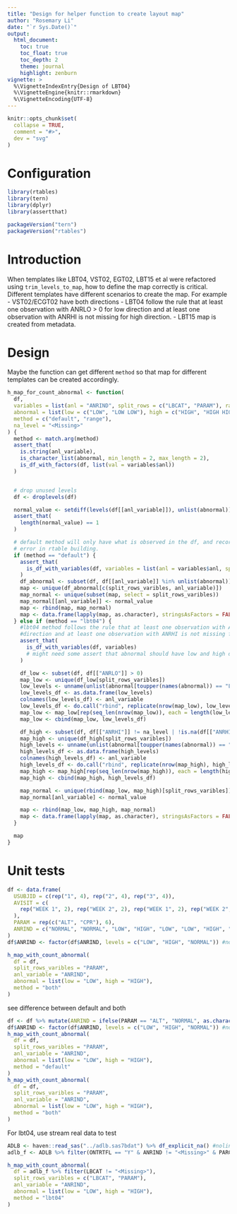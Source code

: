 ```yaml
---
title: "Design for helper function to create layout map"
author: "Rosemary Li"
date: "`r Sys.Date()`"
output:
  html_document:
    toc: true
    toc_float: true
    toc_depth: 2
    theme: journal
    highlight: zenburn
vignette: >
  %\VignetteIndexEntry{Design of LBT04}
  %\VignetteEngine{knitr::rmarkdown}
  %\VignetteEncoding{UTF-8}
---
```


```r
knitr::opts_chunk$set(
  collapse = TRUE,
  comment = "#>",
  dev = "svg"
)
```

Configuration
=============

```r
library(rtables)
library(tern)
library(dplyr)
library(assertthat)

packageVersion("tern")
packageVersion("rtables")
```

Introduction
=============

When templates like LBT04, VST02, EGT02, LBT15 et al were refactored using `trim_levels_to_map`, how to define the map
correctly is critical. Different templates have different scenarios to create the map. For example
- VST02/ECGT02 have both directions
- LBT04 follow the rule that at least one observation with ANRLO > 0 for low direction and at least one observation with ANRHI is not missing for high direction.
- LBT15 map is created from metadata.

Design
=============

Maybe the function can get different `method` so that map for different templates can be created accordingly.

```r
h_map_for_count_abnormal <- function(
  df,
  variables = list(anl = "ANRIND", split_rows = c("LBCAT", "PARAM"), range_low = "ANRLO", range_high = "ANRHI"),
  abnormal = list(low = c("LOW", "LOW LOW"), high = c("HIGH", "HIGH HIGH")),
  method = c("default", "range"),
  na_level = "<Missing>"
) {
  method <- match.arg(method)
  assert_that(
    is.string(anl_variable),
    is_character_list(abnormal, min_length = 2, max_length = 2),
    is_df_with_factors(df, list(val = variables$anl))
  )


  # drop unused levels
  df <- droplevels(df)

  normal_value <- setdiff(levels(df[[anl_variable]]), unlist(abnormal))
  assert_that(
    length(normal_value) == 1
  )

  # default method will only have what is observed in the df, and records with all normals will be excluded to avoid
  # error in rtable building.
  if (method == "default") {
    assert_that(
      is_df_with_variables(df, variables = list(anl = variables$anl, split_row = variables$split_rows))
    )
    df_abnormal <- subset(df, df[[anl_variable]] %in% unlist(abnormal))
    map <- unique(df_abnormal[c(split_rows_varibles, anl_variable)])
    map_normal <- unique(subset(map, select = split_rows_varibles))
    map_normal[[anl_variable]] <- normal_value
    map <- rbind(map, map_normal)
    map <- data.frame(lapply(map, as.character), stringsAsFactors = FALSE)
  } else if (method == "lbt04") {
    #lbt04 method follows the rule that at least one observation with ANRLO > 0 for low
    #direction and at least one observation with ANRHI is not missing for high direction.
    assert_that(
      is_df_with_variables(df, variables)
      # might need some assert that abnormal should have low and high direction
    )

    df_low <- subset(df, df[["ANRLO"]] > 0)
    map_low <- unique(df_low[split_rows_varibles])
    low_levels <- unname(unlist(abnormal[toupper(names(abnormal)) == "LOW"]))
    low_levels_df <- as.data.frame(low_levels)
    colnames(low_levels_df) <- anl_variable
    low_levels_df <- do.call("rbind", replicate(nrow(map_low), low_levels_df, simplify = FALSE))
    map_low <- map_low[rep(seq_len(nrow(map_low)), each = length(low_levels)), ]
    map_low <- cbind(map_low, low_levels_df)

    df_high <- subset(df, df[["ANRHI"]] != na_level | !is.na(df[["ANRHI"]]))
    map_high <- unique(df_high[split_rows_varibles])
    high_levels <- unname(unlist(abnormal[toupper(names(abnormal)) == "HIGH"]))
    high_levels_df <- as.data.frame(high_levels)
    colnames(high_levels_df) <- anl_variable
    high_levels_df <- do.call("rbind", replicate(nrow(map_high), high_levels_df, simplify = FALSE))
    map_high <- map_high[rep(seq_len(nrow(map_high)), each = length(high_levels)), ]
    map_high <- cbind(map_high, high_levels_df)

    map_normal <- unique(rbind(map_low, map_high)[split_rows_varibles])
    map_normal[anl_variable] <- normal_value

    map <- rbind(map_low, map_high, map_normal)
    map <- data.frame(lapply(map, as.character), stringsAsFactors = FALSE)
  }

  map
}
```

Unit tests
=============
```r
df <- data.frame(
  USUBJID = c(rep("1", 4), rep("2", 4), rep("3", 4)),
  AVISIT = c(
    rep("WEEK 1", 2), rep("WEEK 2", 2), rep("WEEK 1", 2), rep("WEEK 2", 2), rep("WEEK 1", 2), rep("WEEK 2", 2)
  ),
  PARAM = rep(c("ALT", "CPR"), 6),
  ANRIND = c("NORMAL", "NORMAL", "LOW", "HIGH", "LOW", "LOW", "HIGH", "HIGH", rep("NORMAL", 4))
)
df$ANRIND <- factor(df$ANRIND, levels = c("LOW", "HIGH", "NORMAL")) #nolint
```

```r
h_map_with_count_abnormal(
  df = df,
  split_rows_varibles = "PARAM",
  anl_variable = "ANRIND",
  abnormal = list(low = "LOW", high = "HIGH"),
  method = "both"
)
```
see difference between default and both
```r
df <- df %>% mutate(ANRIND = ifelse(PARAM == "ALT", "NORMAL", as.character(ANRIND)))
df$ANRIND <- factor(df$ANRIND, levels = c("LOW", "HIGH", "NORMAL")) #nolint
h_map_with_count_abnormal(
  df = df,
  split_rows_varibles = "PARAM",
  anl_variable = "ANRIND",
  abnormal = list(low = "LOW", high = "HIGH"),
  method = "default"
)
h_map_with_count_abnormal(
  df = df,
  split_rows_varibles = "PARAM",
  anl_variable = "ANRIND",
  abnormal = list(low = "LOW", high = "HIGH"),
  method = "both"
)
```

For lbt04, use stream real data to test
```r
ADLB <- haven::read_sas("../adlb.sas7bdat") %>% df_explicit_na() #nolint
adlb_f <- ADLB %>% filter(ONTRTFL == "Y" & ANRIND != "<Missing>" & PARCAT2 == "SI")

h_map_with_count_abnormal(
  df = adlb_f %>% filter(LBCAT != "<Missing>"),
  split_rows_varibles = c("LBCAT", "PARAM"),
  anl_variable = "ANRIND",
  abnormal = list(low = "LOW", high = "HIGH"),
  method = "lbt04"
)
```

